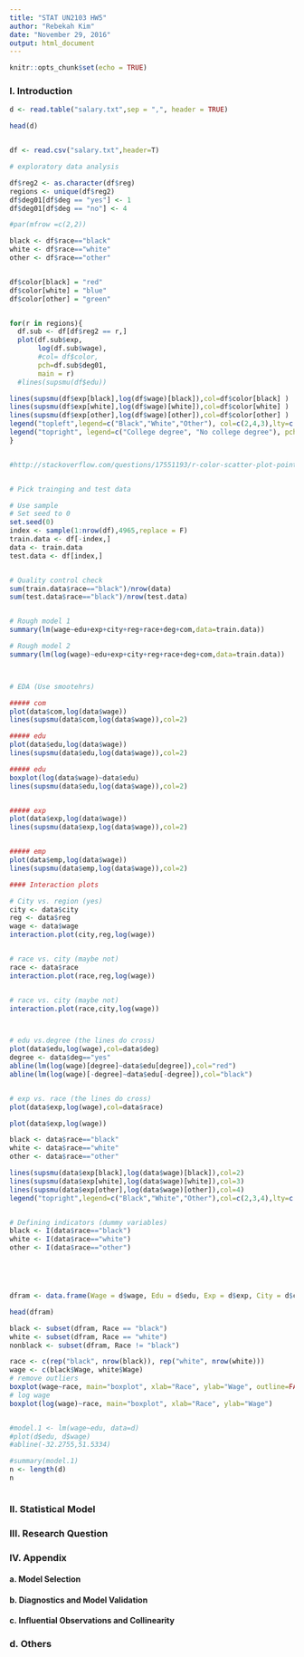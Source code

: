 ```yaml
---
title: "STAT UN2103 HW5"
author: "Rebekah Kim"
date: "November 29, 2016"
output: html_document
---
```


```r
knitr::opts_chunk$set(echo = TRUE)
```

### I. Introduction

```r
d <- read.table("salary.txt",sep = ",", header = TRUE)

head(d)


df <- read.csv("salary.txt",header=T)

# exploratory data analysis

df$reg2 <- as.character(df$reg)
regions <- unique(df$reg2)
df$deg01[df$deg == "yes"] <- 1
df$deg01[df$deg == "no"] <- 4

#par(mfrow =c(2,2))

black <- df$race=="black"
white <- df$race=="white"
other <- df$race=="other"


df$color[black] = "red"
df$color[white] = "blue"
df$color[other] = "green"


for(r in regions){
  df.sub <- df[df$reg2 == r,]
  plot(df.sub$exp,
       log(df.sub$wage),
       #col= df$color,
       pch=df.sub$deg01,
       main = r)
  #lines(supsmu(df$edu))

lines(supsmu(df$exp[black],log(df$wage)[black]),col=df$color[black] )
lines(supsmu(df$exp[white],log(df$wage)[white]),col=df$color[white] )
lines(supsmu(df$exp[other],log(df$wage)[other]),col=df$color[other] )
legend("topleft",legend=c("Black","White","Other"), col=c(2,4,3),lty=c(1,1,1)) 
legend("topright", legend=c("College degree", "No college degree"), pch=c(1,4))
}


#http://stackoverflow.com/questions/17551193/r-color-scatter-plot-points-based-on-values


# Pick trainging and test data

# Use sample 
# Set seed to 0 
set.seed(0)
index <- sample(1:nrow(df),4965,replace = F)
train.data <- df[-index,]
data <- train.data 
test.data <- df[index,]


# Quality control check
sum(train.data$race=="black")/nrow(data)
sum(test.data$race=="black")/nrow(test.data)  


# Rough model 1 
summary(lm(wage~edu+exp+city+reg+race+deg+com,data=train.data))

# Rough model 2 
summary(lm(log(wage)~edu+exp+city+reg+race+deg+com,data=train.data))



# EDA (Use smootehrs)

##### com
plot(data$com,log(data$wage))
lines(supsmu(data$com,log(data$wage)),col=2)

##### edu
plot(data$edu,log(data$wage))
lines(supsmu(data$edu,log(data$wage)),col=2)

##### edu
boxplot(log(data$wage)~data$edu)
lines(supsmu(data$edu,log(data$wage)),col=2)


##### exp
plot(data$exp,log(data$wage))
lines(supsmu(data$exp,log(data$wage)),col=2)


##### emp
plot(data$emp,log(data$wage))
lines(supsmu(data$emp,log(data$wage)),col=2)

#### Interaction plots

# City vs. region (yes)
city <- data$city
reg <- data$reg
wage <- data$wage
interaction.plot(city,reg,log(wage))


# race vs. city (maybe not)
race <- data$race
interaction.plot(race,reg,log(wage))


# race vs. city (maybe not)
interaction.plot(race,city,log(wage))



# edu vs.degree (the lines do cross) 
plot(data$edu,log(wage),col=data$deg)
degree <- data$deg=="yes"
abline(lm(log(wage)[degree]~data$edu[degree]),col="red")
abline(lm(log(wage)[-degree]~data$edu[-degree]),col="black")


# exp vs. race (the lines do cross) 
plot(data$exp,log(wage),col=data$race)

plot(data$exp,log(wage))

black <- data$race=="black"
white <- data$race=="white"
other <- data$race=="other"

lines(supsmu(data$exp[black],log(data$wage)[black]),col=2)
lines(supsmu(data$exp[white],log(data$wage)[white]),col=3)
lines(supsmu(data$exp[other],log(data$wage)[other]),col=4)
legend("topright",legend=c("Black","White","Other"),col=c(2,3,4),lty=c(1,1,1))


# Defining indicators (dummy variables)
black <- I(data$race=="black")
white <- I(data$race=="white")
other <- I(data$race=="other")






```

```r
dfram <- data.frame(Wage = d$wage, Edu = d$edu, Exp = d$exp, City = d$city, Region = d$reg, Race = d$race, College = d$deg, Commute = d$com, Employees = d$emp)

head(dfram)

black <- subset(dfram, Race == "black")
white <- subset(dfram, Race == "white")
nonblack <- subset(dfram, Race != "black")

race <- c(rep("black", nrow(black)), rep("white", nrow(white)))
wage <- c(black$Wage, white$Wage)
# remove outliers
boxplot(wage~race, main="boxplot", xlab="Race", ylab="Wage", outline=FALSE)
# log wage
boxplot(log(wage)~race, main="boxplot", xlab="Race", ylab="Wage")


#model.1 <- lm(wage~edu, data=d)
#plot(d$edu, d$wage)
#abline(-32.2755,51.5334)

#summary(model.1)
n <- length(d)
n



```

### II. Statistical Model

### III. Research Question

### IV. Appendix

#### a. Model Selection

#### b. Diagnostics and Model Validation

#### c. Influential Observations and Collinearity

### d. Others
